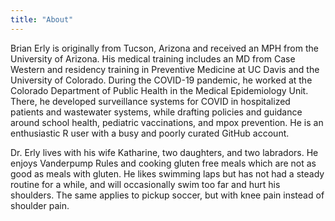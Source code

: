 ```yaml
---
title: "About"
---
```


Brian Erly is originally from Tucson, Arizona and received an MPH from the University of Arizona. His medical training includes an MD from Case Western and residency training in Preventive Medicine at UC Davis and the University of Colorado. During the COVID-19 pandemic, he worked at the Colorado Department of Public Health in the Medical Epidemiology Unit. There, he developed surveillance systems for COVID in hospitalized patients and wastewater systems, while drafting policies and guidance around school health, pediatric vaccinations, and mpox prevention. He is an enthusiastic R user with a busy and poorly curated GitHub account.

Dr. Erly lives with his wife Katharine, two daughters, and two labradors. He enjoys Vanderpump Rules and cooking gluten free meals which are not as good as meals with gluten. He likes swimming laps but has not had a steady routine for a while, and will occasionally swim too far and hurt his shoulders. The same applies to pickup soccer, but with knee pain instead of shoulder pain.
